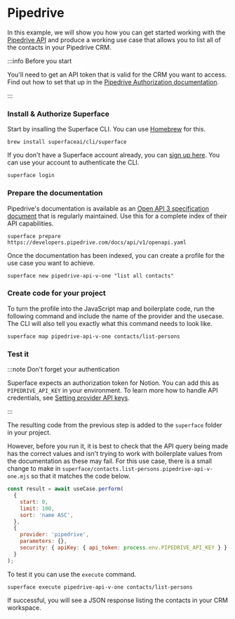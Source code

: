 # Pipedrive

In this example, we will show you how you can get started working with the [Pipedrive API](https://developers.pipedrive.com/docs/api/v1) and produce a working use case that allows you to list all of the contacts in your Pipedrive CRM.

:::info Before you start

You'll need to get an API token that is valid for the CRM you want to access. Find out how to set that up in the [Pipedrive Authorization documentation](https://pipedrive.readme.io/docs/core-api-concepts-authentication).

:::

<div class="count-steps-h3">

### Install & Authorize Superface

Start by insalling the Superface CLI. You can use [Homebrew](https://brew.sh/) for this.

```shell
brew install superfaceai/cli/superface
```

If you don't have a Superface account already, you can [sign up here](https://superface.ai/create-account). You can use your account to authenticate the CLI.

```shell
superface login
```

### Prepare the documentation

Pipedrive's documentation is available as an [Open API 3 specification document](https://developers.pipedrive.com/docs/api/v1/openapi.yaml) that is regularly maintained. Use this for a complete index of their API capabilities.

```shell
superface prepare https://developers.pipedrive.com/docs/api/v1/openapi.yaml
```

Once the documentation has been indexed, you can create a profile for the use case you want to achieve.

```shell
superface new pipedrive-api-v-one "list all contacts"
```

### Create code for your project

To turn the profile into the JavaScript map and boilerplate code, run the following command and include the name of the provider and the usecase. The CLI will also tell you exactly what this command needs to look like.

```shell
superface map pipedrive-api-v-one contacts/list-persons
```

### Test it

:::note Don't forget your authentication

Superface expects an authorization token for Notion. You can add this as `PIPEDRIVE_API_KEY` in your environment. To learn more how to handle API credentials, see [Setting provider API keys](../guides/api-keys.md).

:::

The resulting code from the previous step is added to the `superface` folder in your project.

However, before you run it, it is best to check that the API query being made has the correct values and isn't trying to work with boilerplate values from the documentation as these may fail. For this use case, there is a small change to make in `superface/contacts.list-persons.pipedrive-api-v-one.mjs` so that it matches the code below.

```js title="contacts.list-persons.pipedrive-api-v-one.mjs" {2:5}
const result = await useCase.perform(
  {
    start: 0,
    limit: 100,
    sort: 'name ASC',
  },
  {
    provider: 'pipedrive',
    parameters: {},
    security: { apiKey: { api_token: process.env.PIPEDRIVE_API_KEY } },
  }
);
```

To test it you can use the `execute` command.

```shell
superface execute pipedrive-api-v-one contacts/list-persons
```

If successful, you will see a JSON response listing the contacts in your CRM workspace.

</div>
